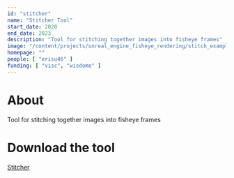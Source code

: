 ```yaml
---
id: "stitcher"
name: "Stitcher Tool"
start_date: 2020
end_date: 2023
description: "Tool for stitching together images into fisheye frames"
image: "/content/projects/unreal_engine_fisheye_rendering/stitch_example.png"
homepage: ""
people: [ "erisu46" ]
funding: [ "visc", "wisdome" ]
---
```


# About
Tool for stitching together images into fisheye frames

# Download the tool
[Stitcher](example.com)